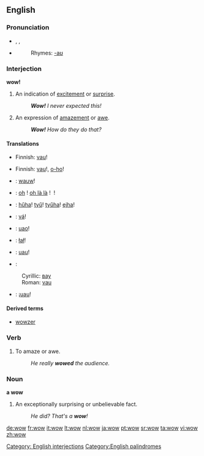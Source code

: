 ==English==

===Pronunciation===
*{{enPR|wou}}, {{IPA|/waʊ/}}, {{SAMPA|/waU/}}
*{{audio|en-us-wow.ogg|Audio (US)}}
*:Rhymes: [[Rhymes:English:-aʊ|-aʊ]]

===Interjection===
'''wow!'''

# An indication of [[excite]]ment or [[surprise]].
#: '''''Wow!''' I never expected this!''
# An expression of [[amaze]]ment or [[awe]].
#: '''''Wow!''' How do they do that?''

====Translations====
{{trans-top|excitement}}
*Finnish: [[vau]]!
{{trans-mid}}
{{trans-bottom}}

{{trans-top|amazement}}
*Finnish: [[vau]]!, [[o-ho]]!
{{trans-mid}}
{{trans-bottom}}

{{checktrans-top}}
*{{ttbc|Dutch}}: [[wauw]]!
*{{ttbc|French}}: [[oh]]&nbsp;! [[oh là là]]&nbsp;! {{t+|fr|ouah}}&nbsp;!
*{{ttbc|Hungarian}}: [[hűha]]! [[tyű]]! [[tyűha]]! [[ejha]]!
*{{ttbc|Icelandic}}: [[vá]]!
*{{ttbc|Italian}}: [[uao]]!
*{{ttbc|Polish}}: [[łał]]!
{{checktrans-mid}}
*{{ttbc|Romanian}}: [[uau]]!
*{{ttbc|Serbian}}: 
:Cyrillic: [[вау]]
:Roman: [[vau]]
*{{ttbc|Spanish}}: ¡[[uau]]!
{{checktrans-bottom}}

====Derived terms====
*[[wowzer]]

[[Category: English interjections]]

===Verb===
{{en-verb|wows|wowing|wowed}}

# To amaze or awe.
#:''He really '''wowed''' the audience.''

===Noun===
'''a wow'''

# An exceptionally surprising or unbelievable fact.
#: ''He did? That's a '''wow'''!''

[[Category:English palindromes]]

[[de:wow]]
[[fr:wow]]
[[it:wow]]
[[lt:wow]]
[[nl:wow]]
[[ja:wow]]
[[pt:wow]]
[[sr:wow]]
[[ta:wow]]
[[vi:wow]]
[[zh:wow]]